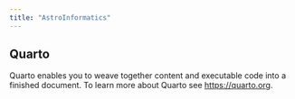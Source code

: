 ```yaml
---
title: "AstroInformatics"
---
```


## Quarto

Quarto enables you to weave together content and executable code into a finished document. To learn more about Quarto see <https://quarto.org>.
